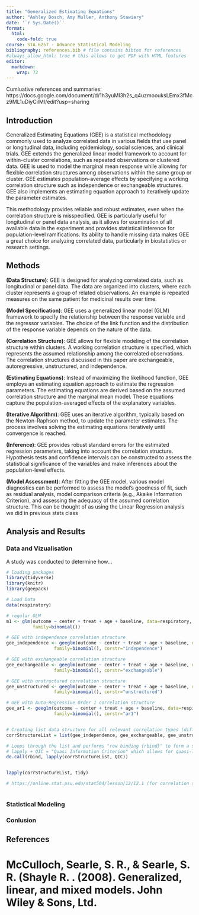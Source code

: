 ```yaml
---
title: "Generalized Estimating Equations"
author: "Ashley Dosch, Amy Muller, Anthony Stawiery"
date: '`r Sys.Date()`'
format:
  html:
    code-fold: true
course: STA 6257 - Advance Statistical Modeling
bibliography: references.bib # file contains bibtex for references
#always_allow_html: true # this allows to get PDF with HTML features
editor: 
  markdown: 
    wrap: 72
---
```


Cumluative references and summaries: https://docs.google.com/document/d/1h3yuMl3h2s_q4uzmoouksLEmx3fMcz9ML1uDiyCilMI/edit?usp=sharing

## Introduction

  Generalized Estimating Equations (GEE) is a statistical methodology commonly used to analyze correlated data in various fields that use panel or longitudinal data, including epidemiology, social sciences, and clinical trials. GEE extends the generalized linear model framework to account for within-cluster correlations, such as repeated observations or clustered data. GEE is used to model the marginal mean response while allowing for flexible correlation structures among observations within the same group or cluster. GEE estimates population-average effects by specifying a working correlation structure such as independence or exchangeable structures. GEE also implements an estimating equation approach to iteratively update the parameter estimates.
    
  This methodology provides reliable and robust estimates, even when the correlation structure is misspecified. GEE is particularly useful for longitudinal or panel data analysis, as it allows for examination of all available data in the experiment and provides statistical inference for population-level ramifications. Its ability to handle missing data makes GEE a great choice for analyzing correlated data, particularly in biostatistics or research settings.


## Methods

**(Data Structure)**: GEE is designed for analyzing correlated data, such as longitudinal or panel data. The data are organized into clusters, where each cluster represents a group of related observations. An example is repeated measures on the same patient for medicinal results over time.

**(Model Specification)**: GEE uses a generalized linear model (GLM) framework to specify the relationship between the response variable and the regressor variables. The choice of the link function and the distribution of the response variable depends on the nature of the data.

**(Correlation Structure)**: GEE allows for flexible modeling of the correlation structure within clusters. A working correlation structure is specified, which represents the assumed relationship among the correlated observations. The correlation structures discussed in this paper are exchangeable, autoregressive, unstructured, and independence.

**(Estimating Equations)**: Instead of maximizing the likelihood function, GEE employs an estimating equation approach to estimate the regression parameters. The estimating equations are derived based on the assumed correlation structure and the marginal mean model. These equations capture the population-averaged effects of the explanatory variables.

**(Iterative Algorithm)**: GEE uses an iterative algorithm, typically based on the Newton-Raphson method, to update the parameter estimates. The process involves solving the estimating equations iteratively until convergence is reached.

**(Inference)**: GEE provides robust standard errors for the estimated regression parameters, taking into account the correlation structure. Hypothesis tests and confidence intervals can be constructed to assess the statistical significance of the variables and make inferences about the population-level effects.

**(Model Assessment)**: After fitting the GEE model, various model diagnostics can be performed to assess the model's goodness of fit, such as residual analysis, model comparison criteria (e.g., Akaike Information Criterion), and assessing the adequacy of the assumed correlation structure. This can be thought of as using the Linear Regression analysis we did in previous stats class


## Analysis and Results

### Data and Vizualisation

A study was conducted to determine how...

```r

# loading packages 
library(tidyverse)
library(knitr)
library(geepack)
```

```r
# Load Data
data(respiratory)

# regular GLM
m1 <- glm(outcome ~ center + treat + age + baseline, data=respiratory,                
          family=binomial())     

# GEE with independence correlation structure
gee_independence <- geeglm(outcome ~ center + treat + age + baseline, data=respiratory, id=id, 
                  family=binomial(), corstr="independence")

# GEE with exchangeable correlation structure
gee_exchangeable <- geeglm(outcome ~ center + treat + age + baseline, data=respiratory, id=id, 
                  family=binomial(), corstr="exchangeable")

# GEE with unstructured correlation structure
gee_unstructured <- geeglm(outcome ~ center + treat + age + baseline, data=respiratory, id=id, 
                  family=binomial(), corstr="unstructured")

# GEE with Auto-Regressive Order 1 correlation structure
gee_ar1 <- geeglm(outcome ~ center + treat + age + baseline, data=respiratory, id=id, 
                  family=binomial(), corstr="ar1")  


# Creating list data structure for all relevant correlation types (different GEE models)
corrStructureList = list(gee_independence, gee_exchangeable, gee_unstructured, gee_ar1)

# Loops through the list and performs "row binding {rbind}" to form a single batch
# lapply + QIC = "Quasi Information Criterion" which allows for quasi-likelihood under the independence model
do.call(rbind, lapply(corrStructureList, QIC))


lapply(corrStructureList, tidy)

# https://online.stat.psu.edu/stat504/lesson/12/12.1 (for correlation structure information)
  

```

### Statistical Modeling

### Conlusion

## References


#  McCulloch, Searle, S. R., & Searle, S. R. (Shayle R. . (2008). Generalized, linear, and mixed models. John Wiley & Sons, Ltd.
